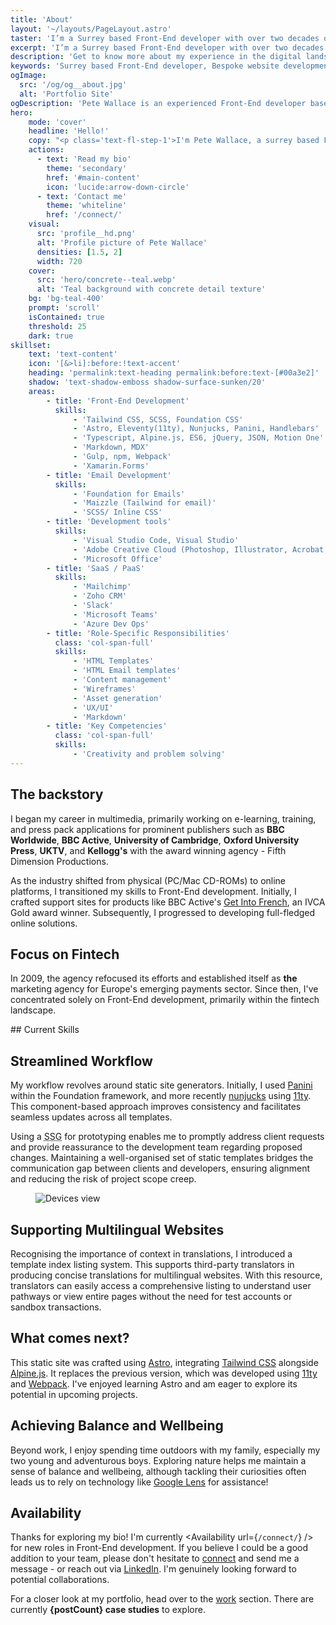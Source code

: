 ```yaml
---
title: 'About'
layout: '~/layouts/PageLayout.astro'
taster: 'I’m a Surrey based Front-End developer with over two decades of experience in digital.'
excerpt: 'I’m a Surrey based Front-End developer with over two decades of experience in digital.'
description: 'Get to know more about my experience in the digital landscape, how I keep my skills sharp, and the methods I prefer to use to produce my best work.'
keywords: 'Surrey based Front-End developer, Bespoke website development, HTML, CSS, Creative development, The Great Outdoors, Balance and wellbeing'
ogImage: 
  src: '/og/og__about.jpg'
  alt: 'Portfolio Site'
ogDescription: 'Pete Wallace is an experienced Front-End developer based in Surrey, UK.'
hero:
    mode: 'cover'
    headline: 'Hello!'
    copy: "<p class='text-fl-step-1'>I'm Pete Wallace, a surrey based Front-End developer with over two decades of experience in digital.</p>"
    actions: 
      - text: 'Read my bio'
        theme: 'secondary'
        href: '#main-content'
        icon: 'lucide:arrow-down-circle'
      - text: 'Contact me'
        theme: 'whiteline'
        href: '/connect/'
    visual: 
      src: 'profile__hd.png'
      alt: 'Profile picture of Pete Wallace'
      densities: [1.5, 2]
      width: 720
    cover:
      src: 'hero/concrete--teal.webp'
      alt: 'Teal background with concrete detail texture'
    bg: 'bg-teal-400'
    prompt: 'scroll'
    isContained: true
    threshold: 25
    dark: true
skillset:
    text: 'text-content'
    icon: '[&>li]:before:!text-accent'
    heading: 'permalink:text-heading permalink:before:text-[#00a3e2]'
    shadow: 'text-shadow-emboss shadow-surface-sunken/20'
    areas:
        - title: 'Front-End Development'
          skills:
              - 'Tailwind CSS, SCSS, Foundation CSS'
              - 'Astro, Eleventy(11ty), Nunjucks, Panini, Handlebars'
              - 'Typescript, Alpine.js, ES6, jQuery, JSON, Motion One'
              - 'Markdown, MDX'
              - 'Gulp, npm, Webpack'
              - 'Xamarin.Forms'
        - title: 'Email Development'
          skills:
              - 'Foundation for Emails'
              - 'Maizzle (Tailwind for email)'
              - 'SCSS/ Inline CSS'
        - title: 'Development tools'
          skills:
              - 'Visual Studio Code, Visual Studio'
              - 'Adobe Creative Cloud (Photoshop, Illustrator, Acrobat, Lightroom)'
              - 'Microsoft Office'
        - title: 'SaaS / PaaS'
          skills:
              - 'Mailchimp'
              - 'Zoho CRM'
              - 'Slack'
              - 'Microsoft Teams'
              - 'Azure Dev Ops'
        - title: 'Role-Specific Responsibilities'
          class: 'col-span-full'
          skills:
              - 'HTML Templates'
              - 'HTML Email templates'
              - 'Content management'
              - 'Wireframes'
              - 'Asset generation'
              - 'UX/UI'
              - 'Markdown'
        - title: 'Key Competencies'
          class: 'col-span-full'
          skills:
              - 'Creativity and problem solving'
---
```






## The backstory
I began my career in multimedia, primarily working on e-learning, training, and press pack applications for prominent publishers such as **BBC Worldwide**, **BBC Active**, **University of Cambridge**, **Oxford University Press**, **UKTV**, and **Kellogg's** with the award winning agency - Fifth Dimension Productions.

As the industry shifted from physical (PC/Mac CD-ROMs) to online platforms, I transitioned my skills to Front-End development.  Initially, I crafted support sites for products like BBC Active's [Get Into French](https://www.cam.ac.uk/news/get-into-french-wins-gold-award), an IVCA Gold award winner. Subsequently, I progressed to developing full-fledged online solutions.

## Focus on Fintech
In 2009, the agency refocused its efforts and established itself as **the** marketing agency for Europe's emerging payments sector. Since then, I've concentrated solely on Front-End development, primarily within the fintech landscape.

<Skills skillset={frontmatter.skillset} bg='bg-surface-sunken' >
## Current Skills
</Skills>

<Banner gridHeight="min-h-block" />

## Streamlined Workflow
My workflow revolves around static site generators. Initially, I used [Panini](https://get.foundation/sites/docs/panini.html) within the Foundation framework, and more recently [nunjucks](https://mozilla.github.io/nunjucks/) using [11ty](https://www.11ty.dev/). This component-based approach improves consistency and facilitates seamless updates across all templates.

Using a <abbr title="Static Site Generator">SSG</abbr>  for prototyping enables me to promptly address client requests and provide reassurance to the development team regarding proposed changes. Maintaining a well-organised set of static templates bridges the communication gap between clients and developers, ensuring alignment and reducing the risk of project scope creep.

<Figure caption='Snapshot of a typical listing index. Clients, developers, and third-party agencies have access to the most recent version of any page.'>
  <Image src={listing_index} alt="Devices view" class="w-full h-auto shadow-md border border-line hover:cursor-pointer" />
</Figure>

## Supporting Multilingual Websites
Recognising the importance of context in translations, I introduced a template index listing system. This supports third-party translators in producing concise translations for multilingual websites. With this resource, translators can easily access a comprehensive listing to understand user pathways or view entire pages without the need for test accounts or sandbox transactions.

## What comes next? 
This static site was crafted using [Astro](https://astro.build/), integrating [Tailwind CSS](https://tailwindcss.com/) alongside [Alpine.js](https://alpinejs.dev/). It replaces the previous version, which was developed using [11ty](https://www.11ty.dev/) and [Webpack](https://webpack.js.org/). I've enjoyed learning Astro and am eager to explore its potential in upcoming projects.

<BlockPicture widths={[400,768,1920]} src={woodland} class="w-full h-full object-cover inset-0 absolute" alt="Woodland scene" credit="Adobe Photoshop (beta) - Generative fill" wrapper="my-fl-space-2xl h-photo md:h-block" />

## Achieving Balance and Wellbeing
Beyond work, I enjoy spending time outdoors with my family, especially my two young and adventurous boys. Exploring nature helps me maintain a sense of balance and wellbeing, although tackling their curiosities often leads us to rely on technology like [Google Lens](https://lens.google/intl/en-GB/#cta-section) for assistance!

<BlockImage src={google_lens} width={768} breakout={false} class="my-0 w-full" alt="Beach scene with close up of jellyfish. Detail shows iPhone with google lens app" credit="Google Lens (App visuals)" wrapper="my-fl-space-l" />

## Availability
Thanks for exploring my bio! I'm currently <Availability url={`/connect/`} /> for new roles in Front-End development. If you believe I could be a good addition to your team, please don't hesitate to [connect](/connect/) and send me a message - or reach out via [LinkedIn](https://www.linkedin.com/in/peter-wallace-a5002a7a/). I'm genuinely looking forward to potential collaborations.

For a closer look at my portfolio, head over to the [work](/work/) section. There are currently **{postCount} case studies** to explore.